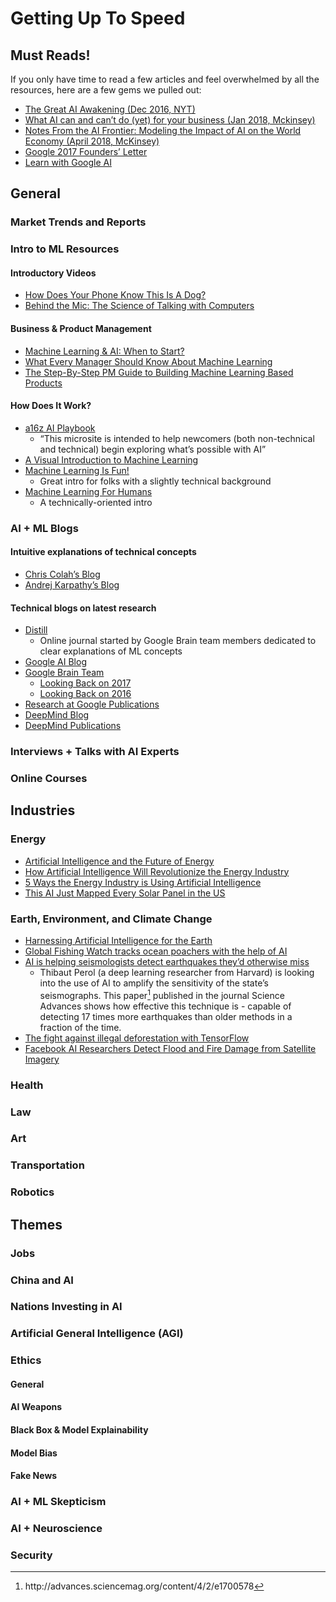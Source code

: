 # Getting Up To Speed {#guts}

## Must Reads!

If you only have time to read a few articles and feel overwhelmed by all the resources, here are a few gems we pulled out:

- [The Great AI Awakening (Dec 2016, NYT)](https://www.nytimes.com/2016/12/14/magazine/the-great-ai-awakening.html?_r=0)
- [What AI can and can’t do (yet) for your business (Jan 2018, Mckinsey)](https://www.mckinsey.com/business-functions/mckinsey-analytics/our-insights/what-ai-can-and-cant-do-yet-for-your-business)
- [Notes From the AI Frontier: Modeling the Impact of AI on the World Economy (April 2018, McKinsey)](https://www.mckinsey.com/~/media/McKinsey/Featured%20Insights/Artificial%20Intelligence/Notes%20from%20the%20frontier%20Modeling%20the%20impact%20of%20AI%20on%20the%20world%20economy/MGI-Notes-from-the-AI-frontier-Modeling-the-impact-of-AI-on-the-world-economy-September-2018.ashx)
- [Google 2017 Founders’ Letter](https://abc.xyz/investor/founders-letters/2017/index.html)
- [Learn with Google AI](https://ai.google/education)

## General

### Market Trends and Reports

### Intro to ML Resources

#### Introductory Videos

- [How Does Your Phone Know This Is A Dog?](https://www.youtube.com/watch?v=bHvf7Tagt18&feature=youtu.be)
- [Behind the Mic: The Science of Talking with Computers](https://www.youtube.com/watch?v=yxxRAHVtafI&feature=youtu.be)

#### Business & Product Management

- [Machine Learning & AI: When to Start?](https://www.shellypalmer.com/2017/05/machine-learning-ai-start/)
- [What Every Manager Should Know About Machine Learning](https://hbr.org/2015/07/what-every-manager-should-know-about-machine-learning)
- [The Step-By-Step PM Guide to Building Machine Learning Based Products](https://medium.com/@yaelg/product-manager-pm-step-by-step-tutorial-building-machine-learning-products-ffa7817aa8ab)

#### How Does It Work?

- [a16z AI Playbook](http://aiplaybook.a16z.com)
    - “This microsite is intended to help newcomers (both non-technical and technical) begin exploring what's possible with AI”
- [A Visual Introduction to Machine Learning](http://www.r2d3.us/visual-intro-to-machine-learning-part-1/)
- [Machine Learning Is Fun!](https://medium.com/@ageitgey/machine-learning-is-fun-80ea3ec3c471)
    - Great intro for folks with a slightly technical background
- [Machine Learning For Humans](https://medium.com/machine-learning-for-humans/why-machine-learning-matters-6164faf1df12)
    - A technically-oriented intro

### AI + ML Blogs

#### Intuitive explanations of technical concepts

- [Chris Colah's Blog](http://colah.github.io)
- [Andrej Karpathy's Blog](http://karpathy.github.io)

#### Technical blogs on latest research

- [Distill](https://distill.pub)
    - Online journal started by Google Brain team members dedicated to clear explanations of ML concepts
- [Google AI Blog](https://ai.googleblog.com)
- [Google Brain Team](https://ai.google/research/teams/brain)
    - [Looking Back on 2017](https://ai.googleblog.com/2018/01/the-google-brain-team-looking-back-on.html)
    - [Looking Back on 2016](https://ai.googleblog.com/2017/01/the-google-brain-team-looking-back-on.html)
- [Research at Google Publications](https://ai.google/research/pubs/)
- [DeepMind Blog](https://deepmind.com/blog/)
- [DeepMind Publications](https://deepmind.com/research/publications/)

### Interviews + Talks with AI Experts

### Online Courses

## Industries

### Energy

- [Artificial Intelligence and the Future of Energy](https://medium.com/wepower/artificial-intelligence-and-the-future-of-energy-105ac6053de4)
- [How Artificial Intelligence Will Revolutionize the Energy Industry](http://sitn.hms.harvard.edu/flash/2017/artificial-intelligence-will-revolutionize-energy-industry/)
- [5 Ways the Energy Industry is Using Artificial Intelligence](https://www.cbinsights.com/research/artificial-intelligence-energy-industry/)
- [This AI Just Mapped Every Solar Panel in the US](https://gizmodo.com/this-ai-just-mapped-every-solar-panel-in-the-united-sta-1831200756)

### Earth, Environment, and Climate Change

- [Harnessing Artificial Intelligence for the Earth](http://www3.weforum.org/docs/Harnessing_Artificial_Intelligence_for_the_Earth_report_2018.pdf)
- [Global Fishing Watch tracks ocean poachers with the help of AI](https://venturebeat.com/2018/06/08/global-fishing-watch-tracks-ocean-poachers-with-the-help-of-ai/)
- [AI is helping seismologists detect earthquakes they’d otherwise miss](https://www.theverge.com/2018/2/14/17011396/ai-earthquake-detection-oklahoma-neural-network)
    - Thibaut Perol (a deep learning researcher from Harvard) is looking into the use of AI to amplify the sensitivity of the state’s seismographs. This paper^[http://advances.sciencemag.org/content/4/2/e1700578] published in the journal Science Advances shows how effective this technique is - capable of detecting 17 times more earthquakes than older methods in a fraction of the time.
- [The fight against illegal deforestation with TensorFlow](https://blog.google/topics/machine-learning/fight-against-illegal-deforestation-tensorflow/)
- [Facebook AI Researchers Detect Flood and Fire Damage from Satellite Imagery](https://venturebeat.com/2018/12/07/facebook-ai-researchers-detect-flood-and-fire-damage-from-satellite-imagery/)

### Health

### Law

### Art

### Transportation

### Robotics

## Themes

### Jobs

### China and AI

### Nations Investing in AI

### Artificial General Intelligence (AGI)

### Ethics

#### General

#### AI Weapons

#### Black Box & Model Explainability

#### Model Bias

#### Fake News

### AI + ML Skepticism

### AI + Neuroscience

### Security
